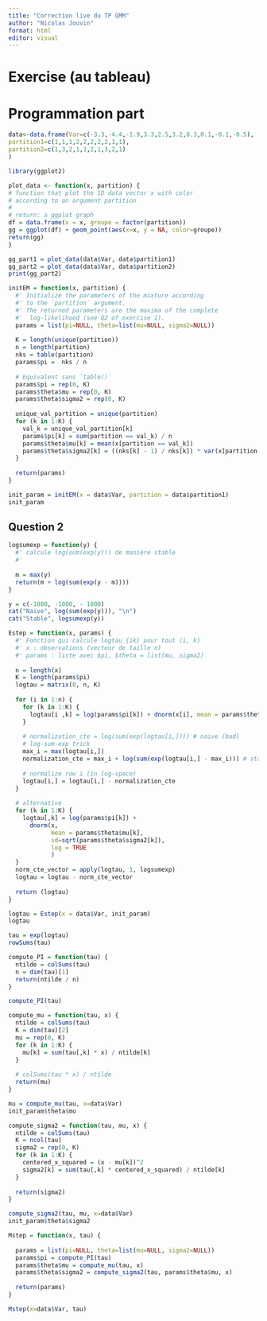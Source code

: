 ```yaml
---
title: "Correction live du TP GMM"
author: "Nicolas Jouvin"
format: html
editor: visual
---
```


# Exercise (au tableau)

# Programmation part

```r
data<-data.frame(Var=c(-3.3,-4.4,-1.9,3.3,2.5,3.2,0.3,0.1,-0.1,-0.5),
partition1=c(1,1,1,2,2,2,2,2,1,1),
partition2=c(1,3,2,1,3,2,1,3,2,1)
)
```

```r
library(ggplot2)

plot_data <- function(x, partition) {
# function that plot the 1D data vector x with color
# according to an argument partition
#
# return: a ggplot graph
df = data.frame(x = x, groupe = factor(partition))
gg = ggplot(df) + geom_point(aes(x=x, y = NA, color=groupe))
return(gg)
}

gg_part1 = plot_data(data$Var, data$partition1)
gg_part2 = plot_data(data$Var, data$partition2)
print(gg_part2)
```

```r
initEM = function(x, partition) {
  #' Initialize the parameters of the mixture according
  #' to the `partition` argument.
  #' The returned parameters are the maxima of the complete
  #'  log-likelihood (see Q2 of exercise 1).
  params = list(pi=NULL, theta=list(mu=NULL, sigma2=NULL))
  
  K = length(unique(partition))
  n = length(partition)
  nks = table(partition)
  params$pi =  nks / n
  
  # Equivalent sans `table()`
  params$pi = rep(0, K)
  params$theta$mu = rep(0, K)
  params$theta$sigma2 = rep(0, K)
  
  unique_val_partition = unique(partition)
  for (k in 1:K) {
    val_k = unique_val_partition[k]
    params$pi[k] = sum(partition == val_k) / n
    params$theta$mu[k] = mean(x[partition == val_k]) 
    params$theta$sigma2[k] = ((nks[k] - 1) / nks[k]) * var(x[partition == val_k]) 
  }
  
  return(params)
}

init_param = initEM(x = data$Var, partition = data$partition1)
init_param
```
## Question 2
```r
logsumexp = function(y) {
  #' calcule log(sum(exp(y))) de manière stable
  #' 
  
  m = max(y)
  return(m + log(sum(exp(y - m))))
}

y = c(-1000, -1000, - 1000)
cat("Naive", log(sum(exp(y))), "\n")
cat("Stable", logsumexp(y))
```



```r
Estep = function(x, params) {
  #' Fonction qui calcule logtau_{ik} pour tout (i, k)
  #' x : observations (vecteur de taille n)
  #' params : liste avec $pi, $theta = list(mu, sigma2)
   
  n = length(x)
  K = length(params$pi)
  logtau = matrix(0, n, K)
  
  for (i in 1:n) {
    for (k in 1:K) {
      logtau[i ,k] = log(params$pi[k]) + dnorm(x[i], mean = params$theta$mu[k], sd=sqrt(params$theta$sigma2[k]), log = TRUE)
    }
    
    # normalization_cte = log(sum(exp(logtau[i,]))) # naive (bad)
    # log-sum-exp trick
    max_i = max(logtau[i,])
    normalization_cte = max_i + log(sum(exp(logtau[i,] - max_i))) # stable (good)
    
    # normalize row i (in log-space)
    logtau[i,] = logtau[i,] - normalization_cte
  }
  
  # alternative
  for (k in 1:K) {
    logtau[,k] = log(params$pi[k]) + 
      dnorm(x, 
            mean = params$theta$mu[k], 
            sd=sqrt(params$theta$sigma2[k]), 
            log = TRUE
            )
  }
  norm_cte_vector = apply(logtau, 1, logsumexp) 
  logtau = logtau - norm_cte_vector
  
  return (logtau)
}

logtau = Estep(x = data$Var, init_param)
logtau
```

```r
tau = exp(logtau)
rowSums(tau)
```

```r
compute_PI = function(tau) {
  ntilde = colSums(tau)
  n = dim(tau)[1]
  return(ntilde / n)
}

compute_PI(tau) 
```

```r
compute_mu = function(tau, x) {
  ntilde = colSums(tau)
  K = dim(tau)[2]
  mu = rep(0, K)
  for (k in 1:K) {
    mu[k] = sum(tau[,k] * x) / ntilde[k]
  }
  
  # colSums(tau * x) / ntilde
  return(mu)
}

mu = compute_mu(tau, x=data$Var)
init_param$theta$mu
```
```r
compute_sigma2 = function(tau, mu, x) {
  ntilde = colSums(tau)
  K = ncol(tau)
  sigma2 = rep(0, K)
  for (k in 1:K) {
    centered_x_squared = (x - mu[k])^2
    sigma2[k] = sum(tau[,k] * centered_x_squared) / ntilde[k]
  }
  
  return(sigma2)
}

compute_sigma2(tau, mu, x=data$Var)
init_param$theta$sigma2
```
```r
Mstep = function(x, tau) {
  
  params = list(pi=NULL, theta=list(mu=NULL, sigma2=NULL))
  params$pi = compute_PI(tau)
  params$theta$mu = compute_mu(tau, x)
  params$theta$sigma2 = compute_sigma2(tau, params$theta$mu, x)
  
  return(params)
}

Mstep(x=data$Var, tau)
```

